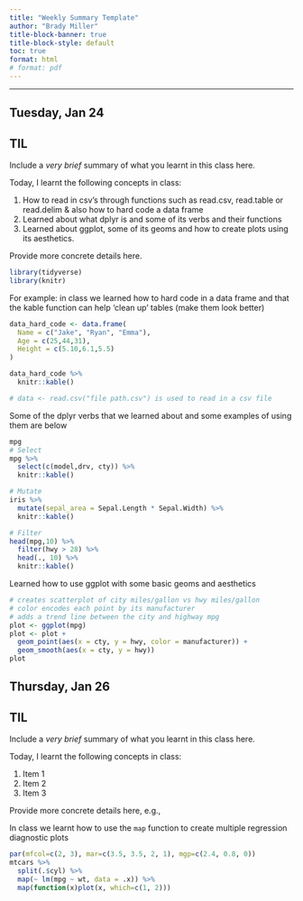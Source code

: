 ```yaml
---
title: "Weekly Summary Template"
author: "Brady Miller"
title-block-banner: true
title-block-style: default
toc: true
format: html
# format: pdf
---
```


------------------------------------------------------------------------

## Tuesday, Jan 24

::: callout-important
## TIL

Include a *very brief* summary of what you learnt in this class here.

Today, I learnt the following concepts in class:

1.  How to read in csv's through functions such as read.csv, read.table or read.delim & also how to hard code a data frame
2.  Learned about what dplyr is and some of its verbs and their functions 
3.  Learned about ggplot, some of its geoms and how to create plots using its aesthetics.
:::

Provide more concrete details here. 

```R
library(tidyverse)
library(knitr)
```

For example: in class we learned how to hard code in a data frame and that the
             kable function can help 'clean up' tables (make them look better)

```r
data_hard_code <- data.frame(
  Name = c("Jake", "Ryan", "Emma"),
  Age = c(25,44,31),
  Height = c(5.10,6.1,5.5)
)

data_hard_code %>%
  knitr::kable()

# data <- read.csv("file path.csv") is used to read in a csv file
```

Some of the dplyr verbs that we learned about and some examples of using them 
are below

```r
mpg
# Select
mpg %>%
  select(c(model,drv, cty)) %>%
  knitr::kable()

# Mutate
iris %>%
  mutate(sepal_area = Sepal.Length * Sepal.Width) %>%
  knitr::kable()

# Filter
head(mpg,10) %>%
  filter(hwy > 28) %>%
  head(., 10) %>%
  knitr::kable()
```


Learned how to use ggplot with some basic geoms and aesthetics
```r
# creates scatterplot of city miles/gallon vs hwy miles/gallon 
# color encodes each point by its manufacturer
# adds a trend line between the city and highway mpg
plot <- ggplot(mpg)
plot <- plot +
  geom_point(aes(x = cty, y = hwy, color = manufacturer)) + 
  geom_smooth(aes(x = cty, y = hwy))
plot
```


## Thursday, Jan 26

::: callout-important
## TIL

Include a *very brief* summary of what you learnt in this class here.

Today, I learnt the following concepts in class:

1.  Item 1
2.  Item 2
3.  Item 3
:::

Provide more concrete details here, e.g.,

In class we learnt how to use the `map` function to create multiple regression diagnostic plots

```R
par(mfcol=c(2, 3), mar=c(3.5, 3.5, 2, 1), mgp=c(2.4, 0.8, 0))
mtcars %>%
  split(.$cyl) %>%
  map(~ lm(mpg ~ wt, data = .x)) %>%
  map(function(x)plot(x, which=c(1, 2)))
```
